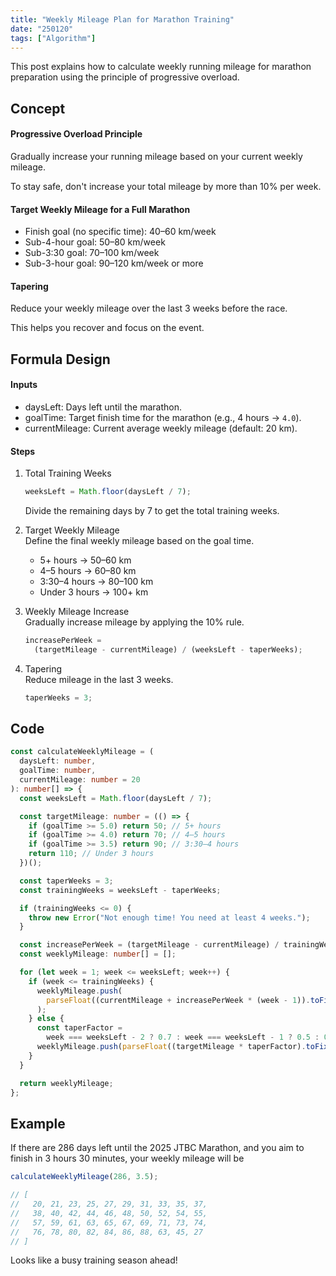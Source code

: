 ```yaml
---
title: "Weekly Mileage Plan for Marathon Training"
date: "250120"
tags: ["Algorithm"]
---
```


This post explains how to calculate weekly running mileage for marathon preparation using the principle of progressive overload.

## Concept

#### Progressive Overload Principle

Gradually increase your running mileage based on your current weekly mileage.

To stay safe, don't increase your total mileage by more than 10% per week.

#### Target Weekly Mileage for a Full Marathon

- Finish goal (no specific time): 40–60 km/week
- Sub-4-hour goal: 50–80 km/week
- Sub-3:30 goal: 70–100 km/week
- Sub-3-hour goal: 90–120 km/week or more

#### Tapering

Reduce your weekly mileage over the last 3 weeks before the race.

This helps you recover and focus on the event.

## Formula Design

#### Inputs

- daysLeft: Days left until the marathon.
- goalTime: Target finish time for the marathon (e.g., 4 hours → `4.0`).
- currentMileage: Current average weekly mileage (default: 20 km).

#### Steps

1. Total Training Weeks

   ```ts
   weeksLeft = Math.floor(daysLeft / 7);
   ```

   Divide the remaining days by 7 to get the total training weeks.

2. Target Weekly Mileage  
   Define the final weekly mileage based on the goal time.

   - 5+ hours → 50–60 km
   - 4–5 hours → 60–80 km
   - 3:30–4 hours → 80–100 km
   - Under 3 hours → 100+ km

3. Weekly Mileage Increase  
   Gradually increase mileage by applying the 10% rule.

   ```ts
   increasePerWeek =
     (targetMileage - currentMileage) / (weeksLeft - taperWeeks);
   ```

4. Tapering  
   Reduce mileage in the last 3 weeks.
   ```ts
   taperWeeks = 3;
   ```

## Code

```ts
const calculateWeeklyMileage = (
  daysLeft: number,
  goalTime: number,
  currentMileage: number = 20
): number[] => {
  const weeksLeft = Math.floor(daysLeft / 7);

  const targetMileage: number = (() => {
    if (goalTime >= 5.0) return 50; // 5+ hours
    if (goalTime >= 4.0) return 70; // 4–5 hours
    if (goalTime >= 3.5) return 90; // 3:30–4 hours
    return 110; // Under 3 hours
  })();

  const taperWeeks = 3;
  const trainingWeeks = weeksLeft - taperWeeks;

  if (trainingWeeks <= 0) {
    throw new Error("Not enough time! You need at least 4 weeks.");
  }

  const increasePerWeek = (targetMileage - currentMileage) / trainingWeeks;
  const weeklyMileage: number[] = [];

  for (let week = 1; week <= weeksLeft; week++) {
    if (week <= trainingWeeks) {
      weeklyMileage.push(
        parseFloat((currentMileage + increasePerWeek * (week - 1)).toFixed(1))
      );
    } else {
      const taperFactor =
        week === weeksLeft - 2 ? 0.7 : week === weeksLeft - 1 ? 0.5 : 0.3;
      weeklyMileage.push(parseFloat((targetMileage * taperFactor).toFixed(1)));
    }
  }

  return weeklyMileage;
};
```

## Example

If there are 286 days left until the 2025 JTBC Marathon, and you aim to finish in 3 hours 30 minutes, your weekly mileage will be

```ts
calculateWeeklyMileage(286, 3.5);

// [
//   20, 21, 23, 25, 27, 29, 31, 33, 35, 37,
//   38, 40, 42, 44, 46, 48, 50, 52, 54, 55,
//   57, 59, 61, 63, 65, 67, 69, 71, 73, 74,
//   76, 78, 80, 82, 84, 86, 88, 63, 45, 27
// ]
```

Looks like a busy training season ahead!
